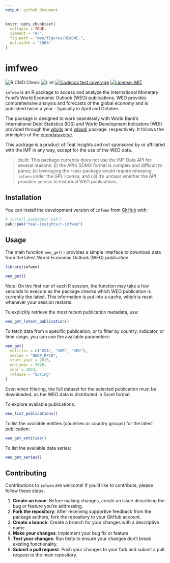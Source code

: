 ```yaml
---
output: github_document
---
```


<!-- README.md is generated from README.Rmd. Please edit that file -->

```r
knitr::opts_chunk$set(
  collapse = TRUE,
  comment = "#>",
  fig.path = "man/figures/README-",
  out.width = "100%"
)
```

# imfweo

<!-- badges: start -->

<!-- [![CRAN
status](https://www.r-pkg.org/badges/version/imfweo)](https://cran.r-project.org/package=imfweo)
[![CRAN
downloads](https://cranlogs.r-pkg.org/badges/imfweo)](https://cran.r-project.org/package=imfweo) -->
![R CMD
Check](https://github.com/teal-insights/r-imfweo/actions/workflows/R-CMD-check.yaml/badge.svg)
![Lint](https://github.com/teal-insights/r-imfweo/actions/workflows/lint.yaml/badge.svg)
[![Codecov test
coverage](https://codecov.io/gh/teal-insights/r-imfweo/graph/badge.svg)](https://app.codecov.io/gh/teal-insights/r-imfweo)
[![License:
MIT](https://img.shields.io/badge/License-MIT-yellow.svg)](https://opensource.org/licenses/MIT)
<!-- badges: end -->

`imfweo` is an R package to access and analyze the International Monetary Fund's World Economic Outlook (WEO) publications. WEO provides comprehensive analysis and forecasts of the global economy and is published twice a year - typically in April and October.

The package is designed to work seamlessly with World Bank's International Debt Statistics (IDS) and World Development Indicators (WDI) provided through the [wbids](https://github.com/teal-insights/r-wbids) and [wbwdi](https://github.com/tidy-intelligence/r-wbwdi) package, respectively. It follows the principles of the [econdataverse](https://www.econdataverse.org/).

This package is a product of Teal Insights and not sponsored by or affiliated with the IMF in any way, except for the use of the WEO data.

> :bulb: This package currently does not use the IMF Data API for several reasons: (i) the API’s SDMX format is complex and difficult to parse; (ii) leveraging the `rsdmx` package would require releasing `imfweo` under the GPL license; and (iii) it’s unclear whether the API provides access to historical WEO publications.

## Installation

You can install the development version of `imfweo` from [GitHub](https://github.com/teal-insights/r-imfweo) with:

``` r
# install.packages("pak")
pak::pak("teal-insights/r-imfweo")
```

## Usage

The main function `weo_get()` provides a simple interface to download data from the latest World Economic Outlook (WEO) publication:

```r
library(imfweo)

weo_get()
```

Note: On the first run of each R session, the function may take a few seconds to execute as the package checks which WEO publication is currently the latest. This information is put into a cache, which is reset whenever your session restarts. 

To explicitly retrieve the most recent publication metadata, use:

```r
weo_get_latest_publication()
```

To fetch data from a specific publication, or to filter by country, indicator, or time range, you can use the available parameters:

```r
weo_get(
  entities = c("USA", "GBR", "DEU"),
  series = "NGDP_RPCH",
  start_year = 2015,
  end_year = 2020,
  year = 2023,
  release = "Spring"
)
```

Even when filtering, the full dataset for the selected publication must be downloaded, as the WEO data is distributed in Excel format.

To explore available publications:

```r
weo_list_publications()
```

To list the available entities (countries or country groups) for the latest publication:

```r
weo_get_entities()
```

To list the available data series:

```r
weo_get_series()
```

## Contributing

Contributions to `imfweo` are welcome! If you'd like to contribute, please follow these steps:

1. **Create an issue**: Before making changes, create an issue describing the bug or feature you're addressing.
2. **Fork the repository**: After receiving supportive feedback from the package authors, fork the repository to your GitHub account.
3. **Create a branch**: Create a branch for your changes with a descriptive name.
4. **Make your changes**: Implement your bug fix or feature.
5. **Test your changes**: Run tests to ensure your changes don't break existing functionality.
6. **Submit a pull request**: Push your changes to your fork and submit a pull request to the main repository.
